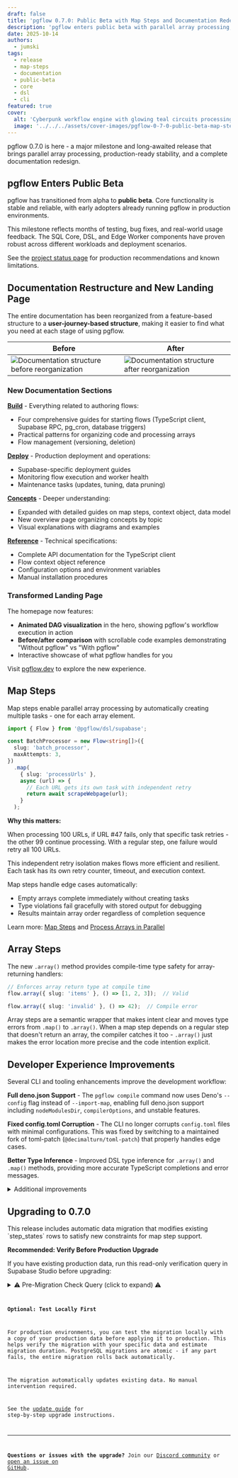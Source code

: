 ```yaml
---
draft: false
title: 'pgflow 0.7.0: Public Beta with Map Steps and Documentation Redesign'
description: 'pgflow enters public beta with parallel array processing, redesigned docs, and enhanced developer experience'
date: 2025-10-14
authors:
  - jumski
tags:
  - release
  - map-steps
  - documentation
  - public-beta
  - core
  - dsl
  - cli
featured: true
cover:
  alt: 'Cyberpunk workflow engine with glowing teal circuits processing parallel data streams'
  image: '../../../assets/cover-images/pgflow-0-7-0-public-beta-map-steps-and-documentation-redesign.png'
---
```



pgflow 0.7.0 is here - a major milestone and long-awaited release that brings parallel array processing,
production-ready stability, and a complete documentation redesign.

## pgflow Enters Public Beta

pgflow has transitioned from alpha to **public beta**. Core functionality is stable and reliable,
with early adopters already running pgflow in production environments.

This milestone reflects months of testing, bug fixes, and real-world usage feedback. The SQL Core,
DSL, and Edge Worker components have proven robust across different workloads and deployment scenarios.

See the [project status page](/project-status/) for production recommendations and known limitations.

## Documentation Restructure and New Landing Page

The entire documentation has been reorganized from a feature-based structure to a
**user-journey-based structure**, making it easier to find what you need at each stage of using pgflow.


| Before | After |
|--------|-------|
| <img src={docsBefore.src} alt="Documentation structure before reorganization" /> | <img src={docsAfter.src} alt="Documentation structure after reorganization" /> |

### New Documentation Sections

**[Build](/build/)** - Everything related to authoring flows:
- Four comprehensive guides for starting flows (TypeScript client, Supabase RPC, pg_cron, database triggers)
- Practical patterns for organizing code and processing arrays
- Flow management (versioning, deletion)

**[Deploy](/deploy/)** - Production deployment and operations:
- Supabase-specific deployment guides
- Monitoring flow execution and worker health
- Maintenance tasks (updates, tuning, data pruning)

**[Concepts](/concepts/overview/)** - Deeper understanding:
- Expanded with detailed guides on map steps, context object, data model
- New overview page organizing concepts by topic
- Visual explanations with diagrams and examples

**[Reference](/reference/)** - Technical specifications:
- Complete API documentation for the TypeScript client
- Flow context object reference
- Configuration options and environment variables
- Manual installation procedures

### Transformed Landing Page

The homepage now features:
- **Animated DAG visualization** in the hero, showing pgflow's workflow execution in action
- **Before/after comparison** with scrollable code examples demonstrating "Without pgflow" vs "With pgflow"
- Interactive showcase of what pgflow handles for you

Visit [pgflow.dev](https://www.pgflow.dev/) to explore the new experience.

## Map Steps

Map steps enable parallel array processing by automatically creating multiple tasks - one for each array element.

```typescript
import { Flow } from '@pgflow/dsl/supabase';

const BatchProcessor = new Flow<string[]>({
  slug: 'batch_processor',
  maxAttempts: 3,
})
  .map(
    { slug: 'processUrls' },
    async (url) => {
      // Each URL gets its own task with independent retry
      return await scrapeWebpage(url);
    }
  );
```

**Why this matters:**

When processing 100 URLs, if URL #47 fails, only that specific task retries - the other 99 continue
processing. With a regular step, one failure would retry all 100 URLs.

This independent retry isolation makes flows more efficient and resilient. Each task has its own
retry counter, timeout, and execution context.

Map steps handle edge cases automatically:
- Empty arrays complete immediately without creating tasks
- Type violations fail gracefully with stored output for debugging
- Results maintain array order regardless of completion sequence

Learn more: [Map Steps](/concepts/map-steps/) and [Process Arrays in Parallel](/build/process-arrays-in-parallel/)

## Array Steps

The new `.array()` method provides compile-time type safety for array-returning handlers:

```typescript
// Enforces array return type at compile time
flow.array({ slug: 'items' }, () => [1, 2, 3]);  // Valid

flow.array({ slug: 'invalid' }, () => 42);  // Compile error
```

Array steps are a semantic wrapper that makes intent clear and moves type errors from `.map()` to `.array()`. When a map step depends on a regular step that doesn't return an array, the compiler catches it too - `.array()` just makes the error location more precise and the code intention explicit.

## Developer Experience Improvements

Several CLI and tooling enhancements improve the development workflow:

**Full deno.json Support** - The `pgflow compile` command now uses Deno's `--config` flag instead of
`--import-map`, enabling full deno.json support including `nodeModulesDir`, `compilerOptions`, and
unstable features.

**Fixed config.toml Corruption** - The CLI no longer corrupts `config.toml` files with minimal configurations. This was fixed by switching to a maintained fork of toml-patch (`@decimalturn/toml-patch`) that properly handles edge cases.

**Better Type Inference** - Improved DSL type inference for `.array()` and `.map()` methods, providing
more accurate TypeScript completions and error messages.

<details>
<summary>Additional improvements</summary>

- Fixed data pruning foreign key constraint bug preventing cleanup operations
- Added comprehensive integration tests for flows with map steps
- Enhanced type testing infrastructure with strict mode validation
- Improved pre-migration check clarity with better error messages

</details>

## Upgrading to 0.7.0

<Aside type="caution" title="Important: Data Migration Included">
This release includes automatic data migration that modifies existing `step_states` rows to satisfy
new constraints for map step support.
</Aside>

**Recommended: Verify Before Production Upgrade**

If you have existing production data, run this read-only verification query in Supabase Studio before upgrading:

<details>
<summary>⚠️ Pre-Migration Check Query (click to expand) ⚠️</summary>

<Code code={preMigrationCheck} lang="sql" title="PRE_MIGRATION_CHECK_20251006073122.sql" />

**Expected output for successful migration:**

```
type                       | identifier                | details
---------------------------|---------------------------|------------------------------------------
DATA_BACKFILL_STARTED      | run=def67890 step=process | initial_tasks will be set to 1 (...)
DATA_BACKFILL_COMPLETED    | Found 100 completed steps | initial_tasks will be set to 1 (...)
INFO_SUMMARY               | total_step_states=114     | created=0 started=1 completed=113 failed=0
```

- ✅ Only `DATA_BACKFILL_*` and `INFO_SUMMARY` rows? Safe to migrate
- ⚠️ These are expected data migrations handled automatically
- 🆘 Unexpected rows or errors? Share output on Discord for help

</details>

**Optional: Test Locally First**

For production environments, you can test the migration locally with a copy of your production data before applying it to production. This helps verify the migration with your specific data and estimate migration duration. PostgreSQL migrations are atomic - if any part fails, the entire migration rolls back automatically.

The migration automatically updates existing data. No manual intervention required.

See the [update guide](/deploy/update-pgflow/) for step-by-step upgrade instructions.

---

**Questions or issues with the upgrade?** Join our [Discord community](https://www.pgflow.dev/discord/)
or [open an issue on GitHub](https://github.com/pgflow-dev/pgflow/issues).
